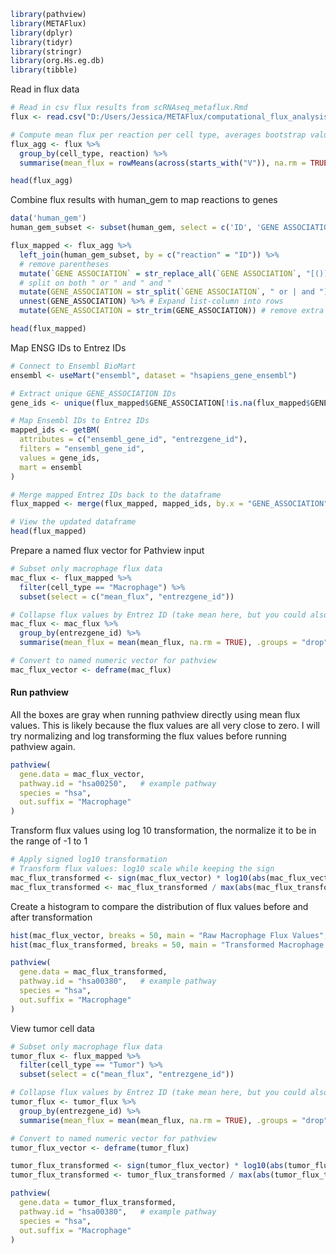 
```r
library(pathview)
library(METAFlux)
library(dplyr)
library(tidyr)
library(stringr)
library(org.Hs.eg.db)
library(tibble)
```

Read in flux data 
```r
# Read in csv flux results from scRNAseq_metaflux.Rmd
flux <- read.csv("D:/Users/Jessica/METAFlux/computational_flux_analysis/processed/scrnaseq_flux_results_unknown_tumor_combined.csv", row.names = 1)

# Compute mean flux per reaction per cell type, averages bootstrap values
flux_agg <- flux %>%
  group_by(cell_type, reaction) %>%
  summarise(mean_flux = rowMeans(across(starts_with("V")), na.rm = TRUE), .groups = "drop")

head(flux_agg)
```

Combine flux results with human_gem to map reactions to genes
```r
data('human_gem')
human_gem_subset <- subset(human_gem, select = c('ID', 'GENE ASSOCIATION'))

flux_mapped <- flux_agg %>%
  left_join(human_gem_subset, by = c("reaction" = "ID")) %>%
  # remove parentheses
  mutate(`GENE ASSOCIATION` = str_replace_all(`GENE ASSOCIATION`, "[()]", "")) %>%
  # split on both " or " and " and "
  mutate(GENE_ASSOCIATION = str_split(`GENE ASSOCIATION`, " or | and ")) %>%
  unnest(GENE_ASSOCIATION) %>% # Expand list-column into rows
  mutate(GENE_ASSOCIATION = str_trim(GENE_ASSOCIATION)) # remove extra spaces

head(flux_mapped)
```

Map ENSG IDs to Entrez IDs
```r
# Connect to Ensembl BioMart
ensembl <- useMart("ensembl", dataset = "hsapiens_gene_ensembl")

# Extract unique GENE_ASSOCIATION IDs
gene_ids <- unique(flux_mapped$GENE_ASSOCIATION[!is.na(flux_mapped$GENE_ASSOCIATION)])

# Map Ensembl IDs to Entrez IDs
mapped_ids <- getBM(
  attributes = c("ensembl_gene_id", "entrezgene_id"),
  filters = "ensembl_gene_id",
  values = gene_ids,
  mart = ensembl
)

# Merge mapped Entrez IDs back to the dataframe
flux_mapped <- merge(flux_mapped, mapped_ids, by.x = "GENE_ASSOCIATION", by.y = "ensembl_gene_id", all.x = TRUE)

# View the updated dataframe
head(flux_mapped)
```

Prepare a named flux vector for Pathview input
```r
# Subset only macrophage flux data
mac_flux <- flux_mapped %>% 
  filter(cell_type == "Macrophage") %>%
  subset(select = c("mean_flux", "entrezgene_id"))

# Collapse flux values by Entrez ID (take mean here, but you could also use sum, median, max, etc.)
mac_flux <- mac_flux %>%
  group_by(entrezgene_id) %>%
  summarise(mean_flux = mean(mean_flux, na.rm = TRUE), .groups = "drop")

# Convert to named numeric vector for pathview
mac_flux_vector <- deframe(mac_flux)
```


#### Run pathview
All the boxes are gray when running pathview directly using mean flux values. 
This is likely because the flux values are all very close to zero. 
I will try normalizing and log transforming the flux values before running pathview again.
```r
pathview(
  gene.data = mac_flux_vector,
  pathway.id = "hsa00250",   # example pathway
  species = "hsa",
  out.suffix = "Macrophage"
)
```

Transform flux values using log 10 transformation, the normalize it to be in the range of -1 to 1
```r
# Apply signed log10 transformation
# Transform flux values: log10 scale while keeping the sign
mac_flux_transformed <- sign(mac_flux_vector) * log10(abs(mac_flux_vector) + 1e-10)
mac_flux_transformed <- mac_flux_transformed / max(abs(mac_flux_transformed), na.rm = TRUE)
```

Create a histogram to compare the distribution of flux values before and after transformation
```r
hist(mac_flux_vector, breaks = 50, main = "Raw Macrophage Flux Values", xlab = "Flux Value", col = "skyblue", border = "white")
hist(mac_flux_transformed, breaks = 50, main = "Transformed Macrophage Flux Values", xlab = "Transformed Flux Value", col = "salmon", border = "white")
```


```r
pathview(
  gene.data = mac_flux_transformed,
  pathway.id = "hsa00380",   # example pathway
  species = "hsa",
  out.suffix = "Macrophage"
)

```

View tumor cell data
```r
# Subset only macrophage flux data
tumor_flux <- flux_mapped %>% 
  filter(cell_type == "Tumor") %>%
  subset(select = c("mean_flux", "entrezgene_id"))

# Collapse flux values by Entrez ID (take mean here, but you could also use sum, median, max, etc.)
tumor_flux <- tumor_flux %>%
  group_by(entrezgene_id) %>%
  summarise(mean_flux = mean(mean_flux, na.rm = TRUE), .groups = "drop")

# Convert to named numeric vector for pathview
tumor_flux_vector <- deframe(tumor_flux)

tumor_flux_transformed <- sign(tumor_flux_vector) * log10(abs(tumor_flux_vector) + 1e-10)
tumor_flux_transformed <- tumor_flux_transformed / max(abs(tumor_flux_transformed), na.rm = TRUE)

pathview(
  gene.data = tumor_flux_transformed,
  pathway.id = "hsa00380",   # example pathway
  species = "hsa",
  out.suffix = "Macrophage"
)
```